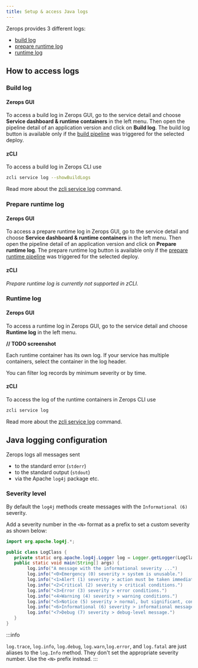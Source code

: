 ```yaml
---
title: Setup & access Java logs
---
```


Zerops provides 3 different logs:

- [build log](#build-log)
- [prepare runtime log](#prepare-runtime-log)
- [runtime log](#runtime-log)

## How to access logs

### Build log

#### Zerops GUI

To access a build log in Zerops GUI, go to the service detail and choose **Service dashboard & runtime containers** in the left menu. Then open the pipeline detail of an application version and click on **Build log**. The build log button is available only if the [build pipeline](/java/how-to/trigger-pipeline) was triggered for the selected deploy.

#### zCLI

To access a build log in Zerops CLI use

```sh
zcli service log --showBuildLogs
```

Read more about the [zcli service log](/references/cli/access-logs) command.

### Prepare runtime log

#### Zerops GUI

To access a prepare runtime log in Zerops GUI, go to the service detail and choose **Service dashboard & runtime containers** in the left menu. Then open the pipeline detail of an application version and click on **Prepare runtime log**. The prepare runtime log button is available only if the [prepare runtime pipeline](/java/how-to/build-pipeline#preparecommands-1) was triggered for the selected deploy.

#### zCLI

_Prepare runtime log is currently not supported in zCLI._

### Runtime log

#### Zerops GUI

To access a runtime log in Zerops GUI, go to the service detail and choose **Runtime log** in the left menu.

**// TODO screenshot**

Each runtime container has its own log. If your service has multiple containers, select the container in the log header.

You can filter log records by minimum severity or by time.

#### zCLI

To access the log of the runtime containers in Zerops CLI use

```sh
zcli service log
```

Read more about the [zcli service log](/references/cli/access-logs) command.

## Java logging configuration

Zerops logs all messages sent

- to the standard error (`stderr`)
- to the standard output (`stdout`)
- via the Apache `log4j` package etc.

### Severity level

By default the `log4j` methods create messages with the `Informational (6)` severity.

Add a severity number in the `<N>` format as a prefix to set a custom severity as shown below:

```java
import org.apache.log4j.*;

public class LogClass {
   private static org.apache.log4j.Logger log = Logger.getLogger(LogClass.class);
   public static void main(String[] args) {
        log.info("A message with the informational severity ...")
        log.info("<0>Emergency (0) severity > system is unusable.")
        log.info("<1>Alert (1) severity > action must be taken immediately.")
        log.info("<2>Critical (2) severity > critical conditions.")
        log.info("<3>Error (3) severity > error conditions.")
        log.info("<4>Warning (4) severity > warning conditions.")
        log.info("<5>Notice (5) severity > normal, but significant, condition.")
        log.info("<6>Informational (6) severity > informational message.")
        log.info("<7>Debug (7) severity > debug-level message.")
   }
}
```

:::info

<code>log.trace</code>, <code>log.info</code>, <code>log.debug</code>,
<code>log.warn</code>,<code>log.error</code>, and <code>log.fatal</code> are
just aliases to the <code>log.Info</code> method. They don't set the appropriate
severity number. Use the <code>&lt;N&gt;</code> prefix instead. :::
